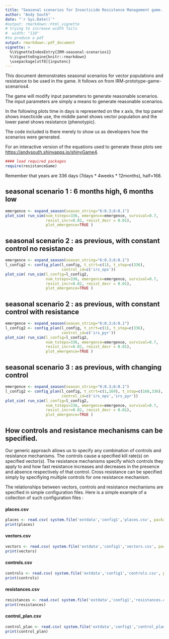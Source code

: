 ```yaml
---
title: "Seasonal scenarios for Insecticide Resistance Management game. v1"
author: "Andy South"
date: "`r Sys.Date()`"
#output: rmarkdown::html_vignette
# trying to increase width fails
#  width: "110" 
#to produce a pdf
output: rmarkdown::pdf_document
vignette: >
  %\VignetteIndexEntry{IRM-seasonal-scenarios1}
  %\VignetteEngine{knitr::rmarkdown}
  \usepackage[utf8]{inputenc}
---
```


This document demonstrates seasonal scenarios for vector populations and resistance to be used in the game. It follows on from IRM-prototype-game-scenarios4.


The game will modify input parameters to generate reasonable scenarios. The input parameters are simply a means to generate reasonable scenarios.


In the following plots time in days is represented on the x axis, the top panel shows insecticide use, the middle panel shows vector population and the lower panel shows resistance (phenotypic). 

The code included is there merely to show us as developers how the scenarios were generated.

For an interactive version of the equations used to generate these plots see [https://andysouth.shinyapps.io/shinyGame4](https://andysouth.shinyapps.io/shinyGame4).


```r
#### load required packages
require(resistanceGame)
```

Remember that years are 336 days (7days * 4weeks * 12months), half=168.

\newpage

## seasonal scenario 1 : 6 months high, 6 months low

```r
emergence <- expand_season(season_string="6:0.3;6:0.1")
plot_sim( run_sim(num_tsteps=336, emergence=emergence, survival=0.7,
                  resist_incr=0.02, resist_decr = 0.01), 
                  plot_emergence=TRUE )
```

\newpage

## seasonal scenario 2 : as previous, with constant control no resistance

```r
emergence <- expand_season(season_string="6:0.3;6:0.1")
l_config2 <- config_plan(l_config, t_strt=c(1), t_stop=c(336),
                         control_id=c('irs_ops'))
plot_sim( run_sim(l_config=l_config2, 
                  num_tsteps=336, emergence=emergence, survival=0.7,
                  resist_incr=0.02, resist_decr = 0.01), 
                  plot_emergence=TRUE )
```

## seasonal scenario 2 : as previous, with constant control with resistance

```r
emergence <- expand_season(season_string="6:0.3;6:0.1")
l_config2 <- config_plan(l_config, t_strt=c(1), t_stop=c(336),
                         control_id=c('irs_pyr'))
plot_sim( run_sim(l_config=l_config2, 
                  num_tsteps=336, emergence=emergence, survival=0.7,
                  resist_incr=0.02, resist_decr = 0.01), 
                  plot_emergence=TRUE )
```


## seasonal scenario 3 : as previous, with changing control

```r
emergence <- expand_season(season_string="6:0.3;6:0.1")
l_config2 <- config_plan(l_config, t_strt=c(1,169), t_stop=c(168,336),
                         control_id=c('irs_ops','irs_pyr'))
plot_sim( run_sim(l_config=l_config2, 
                  num_tsteps=336, emergence=emergence, survival=0.7,
                  resist_incr=0.02, resist_decr = 0.01), 
                  plot_emergence=TRUE )
```

\newpage



## How controls and resistance mechanisms can be specified.

Our generic approach allows us to specify any combination of controls and resistance mechanisms. The controls cause a specified kill rate(s) on specified vector(s). The resistance mechanisms specify which controls they apply to and how fast resistance increases and decreases in the presence and absence respectively of that control. Cross resistance can be specified simply by specifiying multiple controls for one resistance mechanism.

The relationships between vectors, controls and resistance mechanisms are specified in simple configuration files. Here is a simple example of a collection of such configuration files :

#### places.csv
```r
places <- read.csv( system.file('extdata','config1','places.csv', package='resistanceGame'))
print(places) 
```    

#### vectors.csv
```r
vectors <- read.csv( system.file('extdata','config1','vectors.csv', package='resistanceGame'))
print(vectors)
```

#### controls.csv
```r
controls <- read.csv( system.file('extdata','config1','controls.csv', package='resistanceGame'))
print(controls)
```

#### resistances.csv
```r
resistances <- read.csv( system.file('extdata','config1','resistances.csv', package='resistanceGame'))
print(resistances)
```

#### control_plan.csv
```r
control_plan <- read.csv( system.file('extdata','config1','control_plan.csv', package='resistanceGame'))
print(control_plan)
```

